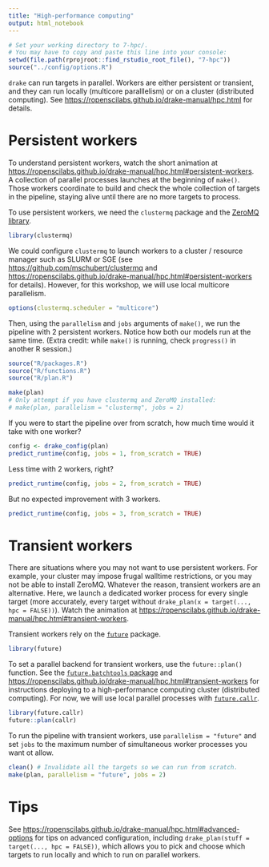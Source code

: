 ```yaml
---
title: "High-performance computing"
output: html_notebook
---
```


```r
# Set your working directory to 7-hpc/.
# You may have to copy and paste this line into your console:
setwd(file.path(rprojroot::find_rstudio_root_file(), "7-hpc"))
source("../config/options.R")
```

`drake` can run targets in parallel. Workers are either persistent or transient, and they can run locally (multicore paralllelism) or on a cluster (distributed computing). See <https://ropenscilabs.github.io/drake-manual/hpc.html> for details.

# Persistent workers

To understand persistent workers, watch the short animation at <https://ropenscilabs.github.io/drake-manual/hpc.html#persistent-workers>. A collection of parallel processes launches at the beginning of `make()`. Those workers coordinate to build and check the whole collection of targets in the pipeline, staying alive until there are no more targets to process.

To use persistent workers, we need the `clustermq` package and the [ZeroMQ library](http://zeromq.org).

```r
library(clustermq)
```

We could configure `clustermq` to launch workers to a cluster / resource manager such as SLURM or SGE (see <https://github.com/mschubert/clustermq> and <https://ropenscilabs.github.io/drake-manual/hpc.html#persistent-workers> for details). However, for this workshop, we will use local multicore parallelism.

```r
options(clustermq.scheduler = "multicore")
```

Then, using the `parallelism` and `jobs` arguments of `make()`, we run the pipeline with 2 persistent workers. Notice how both our models run at the same time. (Extra credit: while `make()` is running, check `progress()` in another R session.)

```r
source("R/packages.R")
source("R/functions.R")
source("R/plan.R")
```

```r
make(plan)
# Only attempt if you have clustermq and ZeroMQ installed:
# make(plan, parallelism = "clustermq", jobs = 2)
```

If you were to start the pipeline over from scratch, how much time would it take with one worker?

```r
config <- drake_config(plan)
predict_runtime(config, jobs = 1, from_scratch = TRUE)
```

Less time with 2 workers, right?

```r
predict_runtime(config, jobs = 2, from_scratch = TRUE)
```

But no expected improvement with 3 workers.

```r
predict_runtime(config, jobs = 3, from_scratch = TRUE)
```

# Transient workers

There are situations where you may not want to use persistent workers. For example, your cluster may impose frugal walltime restrictions, or you may not be able to install ZeroMQ. Whatever the reason, transient workers are an alternative. Here, we launch a dedicated worker process for every single target (more accurately, every target without `drake_plan(x = target(..., hpc = FALSE))`). Watch the animation at <https://ropenscilabs.github.io/drake-manual/hpc.html#transient-workers>.

Transient workers rely on the [`future`](https://github.com/HenrikBengtsson/future) package.

```r
library(future)
```

To set a parallel backend for transient workers, use the `future::plan()` function. See the [`future.batchtools` package](https://github.com/HenrikBengtsson/future.batchtools) and <https://ropenscilabs.github.io/drake-manual/hpc.html#transient-workers> for instructions deploying to a high-performance computing cluster (distributed computing). For now, we will use local parallel processes with [`future.callr`](https://github.com/HenrikBengtsson/future.callr).

```r
library(future.callr)
future::plan(callr)
```

To run the pipeline with transient workers, use `parallelism = "future"` and set `jobs` to the maximum number of simultaneous worker processes you want ot allow.

```r
clean() # Invalidate all the targets so we can run from scratch.
make(plan, parallelism = "future", jobs = 2)
```

# Tips

See <https://ropenscilabs.github.io/drake-manual/hpc.html#advanced-options> for tips on advanced configuration, including `drake_plan(stuff = target(..., hpc = FALSE))`, which allows you to pick and choose which targets to run locally and which to run on parallel workers.
